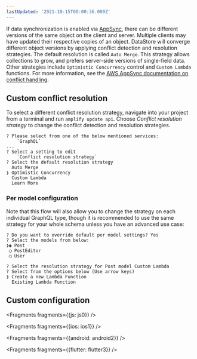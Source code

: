```yaml
---
lastUpdated: '2021-10-15T00:00:36.000Z'
---
```


If data synchronization is enabled via [AppSync](https://aws.amazon.com/appsync/), there can be different versions of the same object on the client and server. Multiple clients may have updated their respective copies of an object. DataStore will converge different object versions by applying conflict detection and resolution strategies. The default resolution is called `Auto Merge`. This strategy allows collections to grow, and prefers server-side versions of single-field data. Other strategies include `Optimistic Concurrency` control and `Custom Lambda` functions. For more information, see the [AWS AppSync documentation on conflict handling](https://docs.aws.amazon.com/appsync/latest/devguide/conflict-detection-and-sync.html).

## Custom conflict resolution

To select a different conflict resolution strategy, navigate into your project from a terminal and run `amplify update api`. Choose *Conflict resolution strategy* to change the conflict detection and resolution strategies.

```console
? Please select from one of the below mentioned services: 
    `GraphQL`
...
? Select a setting to edit 
    `Conflict resolution strategy`
? Select the default resolution strategy
  Auto Merge 
❯ Optimistic Concurrency 
  Custom Lambda 
  Learn More
```

### Per model configuration

Note that this flow will also allow you to change the strategy on each individual GraphQL type, though it is recommended to use the same strategy for your whole schema unless you have an advanced use case:

```
? Do you want to override default per model settings? Yes
? Select the models from below: 
❯◉ Post
 ◯ PostEditor
 ◯ User

? Select the resolution strategy for Post model Custom Lambda
? Select from the options below (Use arrow keys)
❯ Create a new Lambda Function 
  Existing Lambda Function 
```

## Custom configuration


<Fragments fragments={{js: js0}} />


<Fragments fragments={{ios: ios1}} />


<Fragments fragments={{android: android2}} />


<Fragments fragments={{flutter: flutter3}} />
